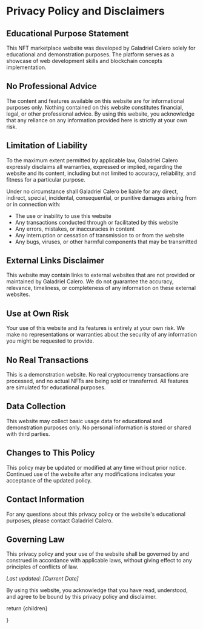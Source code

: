 
# Privacy Policy and Disclaimers

## Educational Purpose Statement

This NFT marketplace website was developed by Galadriel Calero solely for educational and demonstration purposes. The platform serves as a showcase of web development skills and blockchain concepts implementation.

## No Professional Advice

The content and features available on this website are for informational purposes only. Nothing contained on this website constitutes financial, legal, or other professional advice. By using this website, you acknowledge that any reliance on any information provided here is strictly at your own risk.

## Limitation of Liability

To the maximum extent permitted by applicable law, Galadriel Calero expressly disclaims all warranties, expressed or implied, regarding the website and its content, including but not limited to accuracy, reliability, and fitness for a particular purpose.

Under no circumstance shall Galadriel Calero be liable for any direct, indirect, special, incidental, consequential, or punitive damages arising from or in connection with:

- The use or inability to use this website
- Any transactions conducted through or facilitated by this website
- Any errors, mistakes, or inaccuracies in content
- Any interruption or cessation of transmission to or from the website
- Any bugs, viruses, or other harmful components that may be transmitted

## External Links Disclaimer

This website may contain links to external websites that are not provided or maintained by Galadriel Calero. We do not guarantee the accuracy, relevance, timeliness, or completeness of any information on these external websites.

## Use at Own Risk

Your use of this website and its features is entirely at your own risk. We make no representations or warranties about the security of any information you might be requested to provide.

## No Real Transactions

This is a demonstration website. No real cryptocurrency transactions are processed, and no actual NFTs are being sold or transferred. All features are simulated for educational purposes.

## Data Collection

This website may collect basic usage data for educational and demonstration purposes only. No personal information is stored or shared with third parties.

## Changes to This Policy

This policy may be updated or modified at any time without prior notice. Continued use of the website after any modifications indicates your acceptance of the updated policy.

## Contact Information

For any questions about this privacy policy or the website's educational purposes, please contact Galadriel Calero.

## Governing Law

This privacy policy and your use of the website shall be governed by and construed in accordance with applicable laws, without giving effect to any principles of conflicts of law.

*Last updated: [Current Date]*

By using this website, you acknowledge that you have read, understood, and agree to be bound by this privacy policy and disclaimer.

  return <MdxLayout>{children}</MdxLayout>
 
}